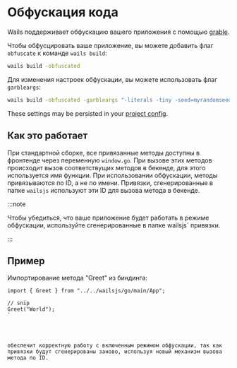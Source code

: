# Обфускация кода

Wails поддерживает обфускацию вашего приложения с помощью [grable](https://github.com/burrowers/garble).

Чтобы обфусцировать ваше приложение, вы можете добавить флаг `obfuscate` к команде `wails build`:

```bash
wails build -obfuscated
```

Для изменения настроек обфускации, вы можете использовать флаг `garbleargs`:

```bash
wails build -obfuscated -garbleargs "-literals -tiny -seed=myrandomseed"
```

These settings may be persisted in your [project config](../reference/project-config).

## Как это работает

При стандартной сборке, все привязанные методы доступны в фронтенде через переменную `window.go`. При вызове этих методов происходит вызов соответствущих методов в бекенде, для этого используется имя функции. При использовании обфускации, методы привязываются по ID, а не по имени. Привязки, сгенерированные в папке `wailsjs` используют эти ID для вызова метода в бекенде.

:::note

Чтобы убедиться, что ваше приложение будет работать в режиме обфускации, используйте сгенерированные в папке </code>wailsjs` привязки.</p>

<p spaces-before="0">:::  </p>

<h2 spaces-before="0">Пример</h2>

<p spaces-before="0">Импортирование метода "Greet" из биндинга:</p>

<pre><code class="js">import { Greet } from "../../wailsjs/go/main/App";

// snip
Greet("World");
`</pre>

обеспечит корректную работу с включенным режимом обфускации, так как привязки будут сгенерированы заново, используя новый механизм вызова метода по ID.
